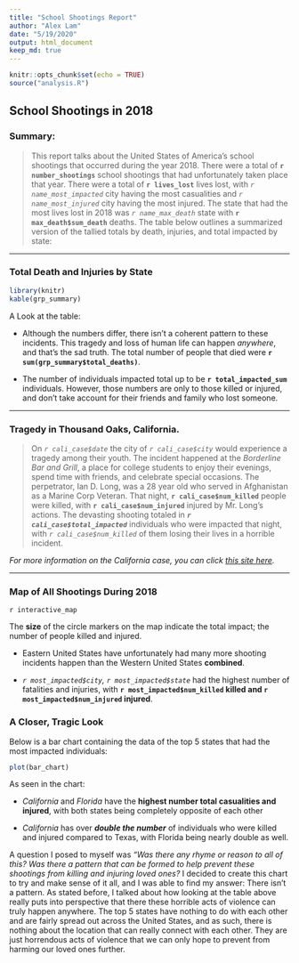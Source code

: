 ```yaml
---
title: "School Shootings Report"
author: "Alex Lam"
date: "5/19/2020"
output: html_document
keep_md: true
---
```


```r
knitr::opts_chunk$set(echo = TRUE)
source("analysis.R")
```

## School Shootings in 2018
### Summary:
> This report talks about the United States of America's school shootings that occurred during the year 2018. There were a total of **`r number_shootings`** school shootings that had unfortunately taken place that year. There were a total of **`r lives_lost`** lives lost, with *`r name_most_impacted`* city having the most casualities and *`r name_most_injured`* city having the most injured. The state that had the most lives lost in 2018 was *`r name_max_death`* state with **`r max_death$sum_death`** deaths. The table below outlines a summarized version of the tallied totals by death, injuries, and total impacted by state:

***

### Total Death and Injuries by State
```r
library(knitr)
kable(grp_summary)
```

A Look at the table:

* Although the numbers differ, there isn't a coherent pattern to these incidents. This tragedy and loss of human life can happen *anywhere*, and that's the sad truth. The total number of people that died were **`r sum(grp_summary$total_deaths)`**.
  
* The number of individuals impacted total up to be **`r total_impacted_sum`** individuals. However, those numbers are only to those killed or injured, and don't take account for their friends and family who lost someone.

***

### Tragedy in Thousand Oaks, California.
> On *`r cali_case$date`* the city of *`r cali_case$city`* would experience a tragedy among their youth. The incident happened at the *Borderline Bar and Grill*, a place for college students to enjoy their evenings, spend time with friends, and celebrate special occasions. The perpetrator, Ian D. Long, was a 28 year old who served in Afghanistan as a  Marine Corp Veteran. That night, **`r cali_case$num_killed`** people were killed, with **`r cali_case$num_injured`** injured by Mr. Long's actions. The devasting shooting totaled in _**`r cali_case$total_impacted`**_ individuals who were impacted that night, with *`r cali_case$num_killed`* of them losing their lives in a horrible incident.

*For more information on the California case, you can click [this site here](https://www.nytimes.com/2018/11/08/us/shooting-california-thousand-oaks.html).*

***

### Map of All Shootings During 2018
`r interactive_map`

The **size** of the circle markers on the map indicate the total impact; the number of people killed and injured.

* Eastern United States have unfortunately had many more shooting incidents happen than the Western United States **combined**.

* *`r most_impacted$city`, `r most_impacted$state`* had the highest number of fatalities and injuries, with **`r most_impacted$num_killed` killed and `r most_impacted$num_injured` injured**.

### A Closer, Tragic Look

Below is a bar chart containing the data of the top 5 states that had the most impacted individuals:

```r
plot(bar_chart)
```

As seen in the chart:

* *California* and *Florida* have the **highest number total casualities and injured**, with both states being completely opposite of each other

* *California* has over ***double the number*** of individuals who were killed and injured compared to Texas, with Florida being nearly double as well.

A question I posed to myself was *"Was there any rhyme or reason to all of this? Was there a pattern that can be formed to help prevent these shootings from killing and injuring loved ones?* I decided to create this chart to try and make sense of it all, and I was able to find my answer: There isn't a pattern. As stated before, I talked about how looking at the table above really puts into perspective that there these horrible acts of violence can truly happen anywhere. The top 5 states have nothing to do with each other and are fairly spread out across the United States, and as such, there is nothing about the location that can really connect with each other. They are just horrendous acts of violence that we can only hope to prevent from harming our loved ones further.